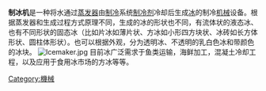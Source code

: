 '''制冰机'''是一种将水通过[[蒸发器|蒸发器]]由[[制冷|制冷]]系统[[制冷剂|制冷剂]]冷却后生成[[冰|冰]]的制冷[[机械|机械]]设备。根据蒸发器和生成过程方式原理不同，生成的冰的形状也不同，有流体状的液态冰、也有不同形状的固态冰（比如片冰如薄片状、方冰如小形四方块状、冰砖如长方体形状、圆柱体形状）。也可以根据外观，分为透明冰、不透明的乳白色冰和带颜色的冰块。
[[File:Icemaker.jpg|thumb]]
目前冰广泛需求于鱼类运输，海鲜加工，混凝土冷却工程，以及应用于食用冰市场的方冰等等。


[[Category:機械|Category:機械]]